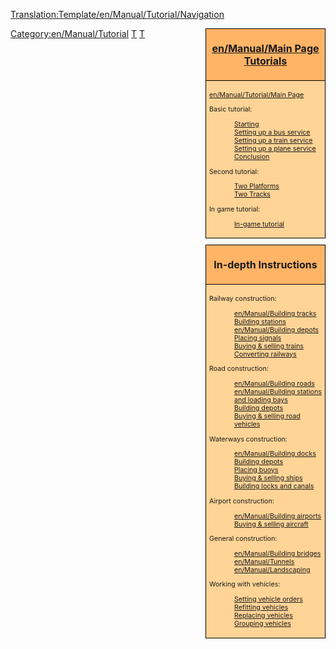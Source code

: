 <noinclude>[[Translation:Template/en/Manual/Tutorial/Navigation]]</noinclude><noinclude></noinclude>
<!--
NOTE:
Aqueducts should go under 'bridges' (with a link from building locks and canals), as aqueducts are in fact bridges but then for ships.

Possible future tutorials not already in list:
- [[Industrial Service]] / [[FIRS Walkthrough]]
- Multistations
--><div style="float:right; padding-left:12px; background:none;">
<div style="width:180px; border:1px solid #000000; background:#ffb466; padding:5px; -moz-border-radius-topleft:5px; -moz-border-radius-topright:5px; font-size: 12pt;">
<center><strong><font size="3">[[en/Manual/Main Page]] [[en/Manual/Tutorial/Main Page|Tutorials]]</font></strong></center>
</div>
<div style="width:180px;  border:1px solid black; border-top-width: 0px; background:#ffd496; padding:5px; font-size: 8pt;">
[[en/Manual/Tutorial/Main Page]]

Basic tutorial:
:[[en/Manual/Tutorial/Main Page|Starting]]
:[[en/Manual/Tutorial/Buses|Setting up a bus service]]
:[[en/Manual/Tutorial/Trains|Setting up a train service]]
:[[en/Manual/Tutorial/Planes|Setting up a plane service]]
:[[en/Manual/Tutorial/Conclusion|Conclusion]]
Second tutorial:
:[[en/Manual/Tutorial/Two Platforms|Two Platforms]]
:[[en/Manual/Tutorial/Two Tracks|Two Tracks]]
In game tutorial:
:[[en/Manual/Tutorial/In-game tutorial|In-game tutorial]]

</div>

<div style="width:180px; border:1px solid #000000; background:#ffb466; padding:5px; font-size: 12pt; margin-top: 10px;">
<center><strong><font size="3">In-depth Instructions</font></strong></center>
</div>
<div style="width:180px;  border:1px solid black; border-top-width: 0px; background:#ffd496; padding:5px; -moz-border-radius-bottomleft:5px; -moz-border-radius-bottomright:8px; font-size: 8pt;">
<span style="font-weight:bold;">

Railway construction:
:[[en/Manual/Building tracks]]
:[[en/Manual/Building railway stations|Building stations]]
:[[en/Manual/Building depots]]
:[[en/Manual/Building signals|Placing signals]]
:[[en/Manual/Buying trains|Buying &amp; selling trains]]
:[[en/Manual/Convert rail|Converting railways]]

Road construction:
:[[en/Manual/Building roads]]
:[[en/Manual/Building stations and loading bays]]
:[[en/Manual/Building road depots|Building depots]]
:[[en/Manual/Buying road vehicles|Buying &amp; selling road vehicles]]

Waterways construction:
:[[en/Manual/Building docks]]
:[[en/Manual/Building ship depots|Building depots]]
:[[en/Manual/Building buoys|Placing buoys]]
:[[en/Manual/Buying ships|Buying &amp; selling ships]]
:[[en/Manual/Building canals|Building locks and canals]]

Airport construction:
:[[en/Manual/Building airports]]
:[[en/Manual/Buying aircraft|Buying &amp; selling aircraft]]

General construction:
:[[en/Manual/Building bridges]]
:[[en/Manual/Tunnels]]
:[[en/Manual/Landscaping]]

Working with vehicles:
:[[en/Manual/Orders|Setting vehicle orders]]
:[[en/Manual/Refit|Refitting vehicles]]
:[[en/Manual/Replace vehicles|Replacing vehicles]]
:[[en/Manual/Vehicle groups|Grouping vehicles]]

</span>
</div>
</div><includeonly>[[Category:en/Manual/Tutorial]]</includeonly><noinclude>

[[Category:en/Templates|T]][[Category:en/Navigation|T]]
</noinclude>